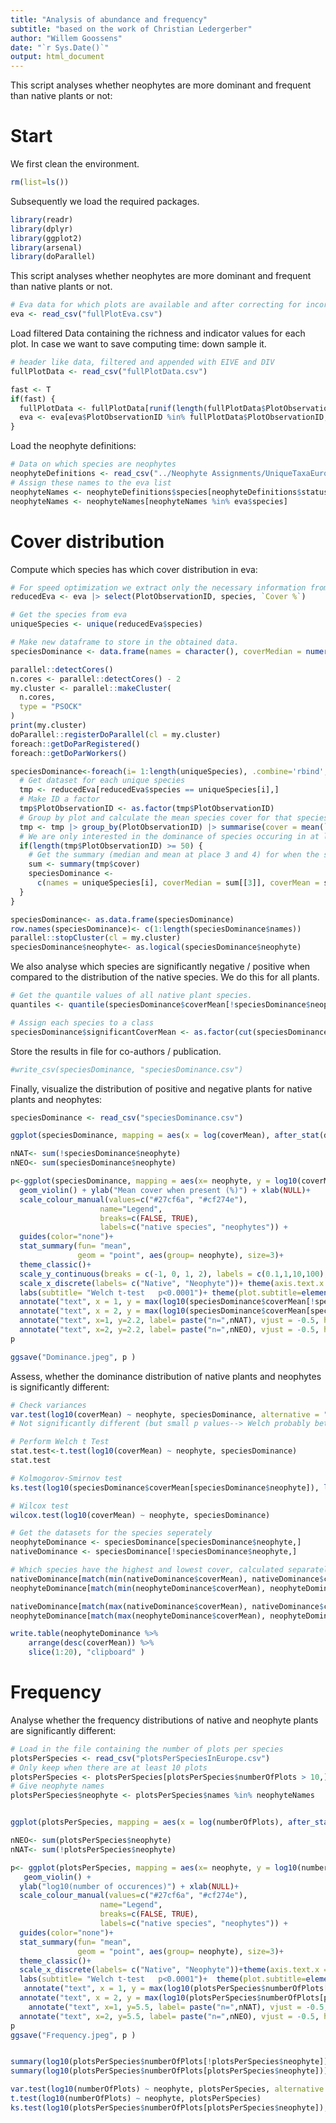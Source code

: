 ```yaml
---
title: "Analysis of abundance and frequency"
subtitle: "based on the work of Christian Ledergerber"
author: "Willem Goossens"
date: "`r Sys.Date()`"
output: html_document
---
```

This script analyses whether neophytes are more dominant and frequent than native plants or not:

# Start
We first clean the environment.
```r
rm(list=ls())
```

Subsequently we load the required packages.
```r
library(readr)
library(dplyr)
library(ggplot2)
library(arsenal)
library(doParallel)
```

This script analyses whether neophytes are more dominant and frequent than native plants or not.
```r
# Eva data for which plots are available and after correcting for incorrect or weird plot observations
eva <- read_csv("fullPlotEva.csv")
```

Load filtered Data containing the richness and indicator values for each plot. In case we want to save computing time: down sample it.
```r
# header like data, filtered and appended with EIVE and DIV
fullPlotData <- read_csv("fullPlotData.csv")

fast <- T
if(fast) {
  fullPlotData <- fullPlotData[runif(length(fullPlotData$PlotObservationID)) > 0.99,]
  eva <- eva[eva$PlotObservationID %in% fullPlotData$PlotObservationID,]
}
```

Load the neophyte definitions:
```r
# Data on which species are neophytes
neophyteDefinitions <- read_csv("../Neophyte Assignments/UniqueTaxaEurope-2023-04-23.csv")
# Assign these names to the eva list
neophyteNames <- neophyteDefinitions$species[neophyteDefinitions$statusEurope == "neo"]
neophyteNames <- neophyteNames[neophyteNames %in% eva$species]
```


# Cover distribution
Compute which species has which cover distribution in eva:
```r
# For speed optimization we extract only the necessary information from EVA
reducedEva <- eva |> select(PlotObservationID, species, `Cover %`)

# Get the species from eva
uniqueSpecies <- unique(reducedEva$species)

# Make new dataframe to store in the obtained data. 
speciesDominance <- data.frame(names = character(), coverMedian = numeric(), coverMean = numeric(), var = numeric(), numberOfPlots = integer(), neophyte = logical())

parallel::detectCores()
n.cores <- parallel::detectCores() - 2
my.cluster <- parallel::makeCluster(
  n.cores, 
  type = "PSOCK"
)
print(my.cluster)
doParallel::registerDoParallel(cl = my.cluster)
foreach::getDoParRegistered()
foreach::getDoParWorkers()

speciesDominance<-foreach(i= 1:length(uniqueSpecies), .combine='rbind', .packages=c("dplyr","mgcv")) %dopar% {
  # Get dataset for each unique species
  tmp <- reducedEva[reducedEva$species == uniqueSpecies[i],]
  # Make ID a factor
  tmp$PlotObservationID <- as.factor(tmp$PlotObservationID)
  # Group by plot and calculate the mean species cover for that species in all plots where it is present
  tmp <- tmp |> group_by(PlotObservationID) |> summarise(cover = mean(`Cover %`))
  # We are only interested in the dominance of species occuring in at least 50 plots
  if(length(tmp$PlotObservationID) >= 50) {
    # Get the summary (median and mean at place 3 and 4) for when the species is present
    sum <- summary(tmp$cover)
    speciesDominance <- 
      c(names = uniqueSpecies[i], coverMedian = sum[[3]], coverMean = sum[[4]], var = var(tmp$cover), numberOfPlots = length(tmp$PlotObservationID), neophyte = (uniqueSpecies[i] %in% neophyteNames))
  }
}

speciesDominance<- as.data.frame(speciesDominance)
row.names(speciesDominance)<- c(1:length(speciesDominance$names))
parallel::stopCluster(cl = my.cluster)
speciesDominance$neophyte<- as.logical(speciesDominance$neophyte)
```

We also analyse which species are significantly negative / positive when compared to the distribution of the native species. We do this for all plants.
```r
# Get the quantile values of all native plant species.
quantiles <- quantile(speciesDominance$coverMean[!speciesDominance$neophyte], probs = c(0, 0.01, 0.05, 0.95, 0.99, 1))

# Assign each species to a class
speciesDominance$significantCoverMean <- as.factor(cut(speciesDominance$coverMean, breaks = quantiles, labels = c("p=0.01 negative", "p=0.05 negative", "", "p=0.05 positive", "p=0.01 positive"), right = TRUE))
```

Store the results in file for co-authors / publication.
```r
#write_csv(speciesDominance, "speciesDominance.csv")
```


Finally, visualize the distribution of positive and negative plants for native plants and neophytes:
```r
speciesDominance <- read_csv("speciesDominance.csv")

ggplot(speciesDominance, mapping = aes(x = log(coverMean), after_stat(density), colour = neophyte)) + geom_freqpoly(binwidth = 0.1)

nNAT<- sum(!speciesDominance$neophyte)
nNEO<- sum(speciesDominance$neophyte)

p<-ggplot(speciesDominance, mapping = aes(x= neophyte, y = log10(coverMean), colour = neophyte)) + 
  geom_violin() + ylab("Mean cover when present (%)") + xlab(NULL)+
  scale_colour_manual(values=c("#27cf6a", "#cf274e"), 
                    name="Legend",
                    breaks=c(FALSE, TRUE),
                    labels=c("native species", "neophytes")) +
  guides(color="none")+
  stat_summary(fun= "mean",
               geom = "point", aes(group= neophyte), size=3)+
  theme_classic()+
  scale_y_continuous(breaks = c(-1, 0, 1, 2), labels = c(0.1,1,10,100), limits=c(-1, 2.2))+
  scale_x_discrete(labels= c("Native", "Neophyte"))+ theme(axis.text.x = element_text(size=12), axis.title.y=element_text(size=12) )+
  labs(subtitle= "Welch t-test   p<0.0001")+ theme(plot.subtitle=element_text(size=12))+ 
  annotate("text", x = 1, y = max(log10(speciesDominance$coverMean[!speciesDominance$neophyte])), label = "b", size = 4, vjust = -0.5, hjust = 0.5, size=4) +
  annotate("text", x = 2, y = max(log10(speciesDominance$coverMean[speciesDominance$neophyte])), label = "a", size = 4, vjust = -0.5, hjust = 0.5, size=4)+
  annotate("text", x=1, y=2.2, label= paste("n=",nNAT), vjust = -0.5, hjust = 0.5, size=4)+
  annotate("text", x=2, y=2.2, label= paste("n=",nNEO), vjust = -0.5, hjust = 0.5, size=4)
p

ggsave("Dominance.jpeg", p )

```


Assess, whether the dominance distribution of native plants and neophytes is significantly different:
```r
# Check variances
var.test(log10(coverMean) ~ neophyte, speciesDominance, alternative = "two.sided")
# Not significantly different (but small p values--> Welch probably better e.g. https://doi.org/10.5334/irsp.82)

# Perform Welch t Test
stat.test<-t.test(log10(coverMean) ~ neophyte, speciesDominance)
stat.test

# Kolmogorov-Smirnov test 
ks.test(log10(speciesDominance$coverMean[speciesDominance$neophyte]), log10(speciesDominance$coverMean[!speciesDominance$neophyte]))

# Wilcox test
wilcox.test(log10(coverMean) ~ neophyte, speciesDominance)

# Get the datasets for the species seperately
neophyteDominance <- speciesDominance[speciesDominance$neophyte,]
nativeDominance <- speciesDominance[!speciesDominance$neophyte,]

# Which species have the highest and lowest cover, calculated separately for natives and neophytes
nativeDominance[match(min(nativeDominance$coverMean), nativeDominance$coverMean),]
neophyteDominance[match(min(neophyteDominance$coverMean), neophyteDominance$coverMean),]

nativeDominance[match(max(nativeDominance$coverMean), nativeDominance$coverMean),]
neophyteDominance[match(max(neophyteDominance$coverMean), neophyteDominance$coverMean),]

write.table(neophyteDominance %>%
    arrange(desc(coverMean)) %>%
    slice(1:20), "clipboard" )

```

# Frequency
Analyse whether the frequency distributions of native and neophyte plants are significantly different:
```r
# Load in the file containing the number of plots per species
plotsPerSpecies <- read_csv("plotsPerSpeciesInEurope.csv")
# Only keep when there are at least 10 plots
plotsPerSpecies <- plotsPerSpecies[plotsPerSpecies$numberOfPlots > 10,]
# Give neophyte names
plotsPerSpecies$neophyte <- plotsPerSpecies$names %in% neophyteNames


ggplot(plotsPerSpecies, mapping = aes(x = log(numberOfPlots), after_stat(density), colour = neophyte)) + geom_freqpoly(binwidth = .5)

nNEO<- sum(plotsPerSpecies$neophyte)
nNAT<- sum(!plotsPerSpecies$neophyte)

p<- ggplot(plotsPerSpecies, mapping = aes(x= neophyte, y = log10(numberOfPlots), colour = neophyte)) + 
   geom_violin() +
  ylab("log10(number of occurences)") + xlab(NULL)+
  scale_colour_manual(values=c("#27cf6a", "#cf274e"), 
                    name="Legend",
                    breaks=c(FALSE, TRUE),
                    labels=c("native species", "neophytes")) +
  guides(color="none")+
  stat_summary(fun= "mean",
               geom = "point", aes(group= neophyte), size=3)+
  theme_classic()+
  scale_x_discrete(labels= c("Native", "Neophyte"))+theme(axis.text.x = element_text(size=12), axis.title.y=element_text(size=12) )+
  labs(subtitle= "Welch t-test   p<0.0001")+  theme(plot.subtitle=element_text(size=12))+ 
   annotate("text", x = 1, y = max(log10(plotsPerSpecies$numberOfPlots[!plotsPerSpecies$neophyte])), label = "a", size = 4, vjust = -0.5, hjust = 0.5) +
  annotate("text", x = 2, y = max(log10(plotsPerSpecies$numberOfPlots[plotsPerSpecies$neophyte])), label = "b", size = 4, vjust = -0.5, hjust = 0.5)+
    annotate("text", x=1, y=5.5, label= paste("n=",nNAT), vjust = -0.5, hjust = 0.5, size=4)+
  annotate("text", x=2, y=5.5, label= paste("n=",nNEO), vjust = -0.5, hjust = 0.5, size=4)
p
ggsave("Frequency.jpeg", p )


summary(log10(plotsPerSpecies$numberOfPlots[!plotsPerSpecies$neophyte]))
summary(log10(plotsPerSpecies$numberOfPlots[plotsPerSpecies$neophyte]))

var.test(log10(numberOfPlots) ~ neophyte, plotsPerSpecies, alternative = "two.sided")
t.test(log10(numberOfPlots) ~ neophyte, plotsPerSpecies)
ks.test(log10(plotsPerSpecies$numberOfPlots[plotsPerSpecies$neophyte]), log10(plotsPerSpecies$numberOfPlots[!plotsPerSpecies$neophyte]))
```

